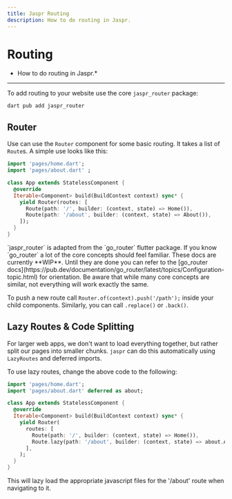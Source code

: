 ```yaml
---
title: Jaspr Routing
description: How to do routing in Jaspr.
---
```


# Routing
* How to do routing in Jaspr.*

---

To add routing to your website use the core `jaspr_router` package:

```shell
dart pub add jaspr_router
```

## Router

Use can use the `Router` component for some basic routing. It takes a list of `Route`s.
A simple use looks like this:

```dart title="lib/app.dart"
import 'pages/home.dart';
import 'pages/about.dart' ;

class App extends StatelessComponent {
  @override
  Iterable<Component> build(BuildContext context) sync* {
    yield Router(routes: [
      Route(path: '/', builder: (context, state) => Home()),
      Route(path: '/about', builder: (context, state) => About()),
    ]);
  }
}
```

<Info>
`jaspr_router` is adapted from the `go_router` flutter package. If you know `go_router` a lot of the core concepts
should feel familiar.
</Info>

<Info>
These docs are currently **WIP**. Until they are done you can refer to the [go_router docs](https://pub.dev/documentation/go_router/latest/topics/Configuration-topic.html)
for orientation. Be aware that while many core concepts are similar, not everything will work exactly the same.
</Info>

To push a new route call `Router.of(context).push('/path');` inside your child components. Similarly, you can call `.replace()` or `.back()`.

## Lazy Routes & Code Splitting

For larger web apps, we don't want to load everything together, but rather split our pages into smaller chunks.
`jaspr` can do this automatically using `LazyRoutes` and deferred imports.

To use lazy routes, change the above code to the following:

```dart title="lib/app.dart"
import 'pages/home.dart';
import 'pages/about.dart' deferred as about;

class App extends StatelessComponent {
  @override
  Iterable<Component> build(BuildContext context) sync* {
    yield Router(
      routes: [
        Route(path: '/', builder: (context, state) => Home()),
        Route.lazy(path: '/about', builder: (context, state) => about.About(), load: about.loadLibrary),
      ],
    );
  }
}
```

This will lazy load the appropriate javascript files for the '/about' route when navigating to it.
